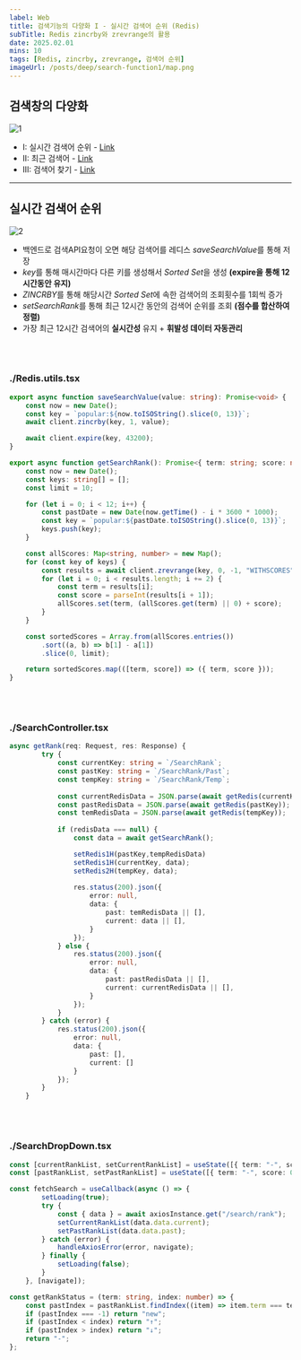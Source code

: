 ```yaml
---
label: Web
title: 검색기능의 다양화 I - 실시간 검색어 순위 (Redis)
subTitle: Redis zincrby와 zrevrange의 활용
date: 2025.02.01
mins: 10
tags: [Redis, zincrby, zrevrange, 검색어 순위]
imageUrl: /posts/deep/search-function1/map.png
---
```


## 검색창의 다양화

![1](/posts/deep/search-function1/layout.png "레이아웃 예시")

- I: 실시간 검색어 순위 - [Link](https://weaall.github.io/deep/deep-search-function1) 
- II: 최근 검색어 - [Link](https://weaall.github.io/deep/deep-search-function2) 
- III: 검색어 찾기 - [Link](https://weaall.github.io/deep/deep-search-function3) 

---

## 실시간 검색어 순위

![2](/posts/deep/search-function1/map.png "실시간 검색어 순위 구조")

- 백엔드로 검색API요청이 오면 해당 검색어를 레디스 *saveSearchValue*를 통해 저장
- *key*를 통해 매시간마다 다른 키를 생성해서 *Sorted Set*을 생성 **(expire을 통해 12시간동안 유지)**
- *ZINCRBY*를 통해 해당시간 *Sorted Set*에 속한 검색어의 조회횟수를 1회씩 증가
- *setSearchRank*를 통해 최근 12시간 동안의 검색어 순위를 조회 **(점수를 합산하여 정렬)**
- 가장 최근 12시간 검색어의 **실시간성** 유지 + **휘발성 데이터 자동관리**


<br />
<br />

### ./Redis.utils.tsx

```typescript
export async function saveSearchValue(value: string): Promise<void> {
    const now = new Date();
    const key = `popular:${now.toISOString().slice(0, 13)}`;
    await client.zincrby(key, 1, value);

    await client.expire(key, 43200);
}

export async function getSearchRank(): Promise<{ term: string; score: number }[]> {
    const now = new Date();
    const keys: string[] = [];
    const limit = 10;

    for (let i = 0; i < 12; i++) {
        const pastDate = new Date(now.getTime() - i * 3600 * 1000);
        const key = `popular:${pastDate.toISOString().slice(0, 13)}`;
        keys.push(key);
    }

    const allScores: Map<string, number> = new Map();
    for (const key of keys) {
        const results = await client.zrevrange(key, 0, -1, "WITHSCORES");
        for (let i = 0; i < results.length; i += 2) {
            const term = results[i];
            const score = parseInt(results[i + 1]);
            allScores.set(term, (allScores.get(term) || 0) + score);
        }
    }

    const sortedScores = Array.from(allScores.entries())
        .sort((a, b) => b[1] - a[1])
        .slice(0, limit);

    return sortedScores.map(([term, score]) => ({ term, score }));
}
```

<br />
<br />

### ./SearchController.tsx
```typescript
async getRank(req: Request, res: Response) {
        try {
            const currentKey: string = `/SearchRank`;
            const pastKey: string = `/SearchRank/Past`;
            const tempKey: string = `/SearchRank/Temp`;
    
            const currentRedisData = JSON.parse(await getRedis(currentKey));
            const pastRedisData = JSON.parse(await getRedis(pastKey));
            const temRedisData = JSON.parse(await getRedis(tempKey));
    
            if (redisData === null) {
                const data = await getSearchRank();

                setRedis1H(pastKey,tempRedisData)
                setRedis1H(currentKey, data);
                setRedis2H(tempKey, data);
    
                res.status(200).json({
                    error: null,
                    data: {
                        past: temRedisData || [],
                        current: data || [],
                    }
                });
            } else {
                res.status(200).json({
                    error: null,
                    data: {
                        past: pastRedisData || [],
                        current: currentRedisData || [],
                    }
                });
            }
        } catch (error) {
            res.status(200).json({
                error: null,
                data: {
                    past: [],
                    current: []
                }
            });
        }
    }
```

<br />
<br />

### ./SearchDropDown.tsx
```typescript
const [currentRankList, setCurrentRankList] = useState([{ term: "-", score: 0 }]);
const [pastRankList, setPastRankList] = useState([{ term: "-", score: 0 }]);

const fetchSearch = useCallback(async () => {
        setLoading(true);
        try {
            const { data } = await axiosInstance.get("/search/rank");
            setCurrentRankList(data.data.current);
            setPastRankList(data.data.past);
        } catch (error) {
            handleAxiosError(error, navigate);
        } finally {
            setLoading(false);
        }
    }, [navigate]);

const getRankStatus = (term: string, index: number) => {
    const pastIndex = pastRankList.findIndex((item) => item.term === term);
    if (pastIndex === -1) return "new";
    if (pastIndex < index) return "↑";
    if (pastIndex > index) return "↓";
    return "-";
};
```
